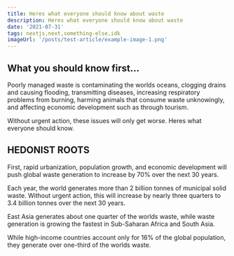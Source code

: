 ```yaml
---
title: Heres what everyone should know about waste
description: Heres what everyone should know about waste
date: '2021-07-31'
tags: nextjs,next,something-else,idk
imageUrl: '/posts/test-article/example-image-1.png'
---
```


## What you should know first...

Poorly managed waste is contaminating the worlds oceans, clogging drains and causing flooding, transmitting diseases, increasing respiratory problems from burning, harming animals that consume waste unknowingly, and affecting economic development such as through tourism.

Without urgent action, these issues will only get worse. Heres what everyone should know.

## HEDONIST ROOTS

First, rapid urbanization, population growth, and economic development will push global waste generation to increase by 70% over the next 30 years.

Each year, the world generates more than 2 billion tonnes of municipal solid waste. Without urgent action, this will increase by nearly three quarters to 3.4 billion tonnes over the next 30 years. 

East Asia generates about one quarter of the worlds waste, while waste generation is growing the fastest in Sub-Saharan Africa and South Asia.

While high-income countries account only for 16% of the global population, they generate over one-third of the worlds waste.